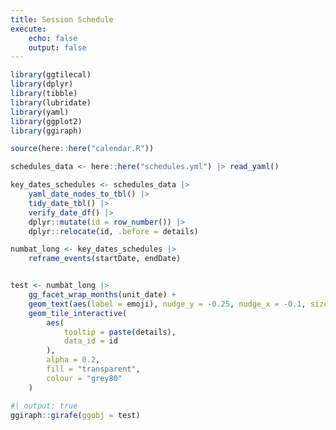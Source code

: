 ```yaml
---
title: Session Schedule
execute:
    echo: false
    output: false
---
```


```r
library(ggtilecal)
library(dplyr)
library(tibble)
library(lubridate)
library(yaml)
library(ggplot2)
library(ggiraph)
```

```r
source(here::here("calendar.R"))
```

```r
schedules_data <- here::here("schedules.yml") |> read_yaml()

key_dates_schedules <- schedules_data |>
    yaml_date_nodes_to_tbl() |>
    tidy_date_tbl() |>
    verify_date_df() |>
    dplyr::mutate(id = row_number()) |>
    dplyr::relocate(id, .before = details)

numbat_long <- key_dates_schedules |>
    reframe_events(startDate, endDate)


test <- numbat_long |>
    gg_facet_wrap_months(unit_date) +
    geom_text(aes(label = emoji), nudge_y = -0.25, nudge_x = -0.1, size = 3.5, na.rm = TRUE) +
    geom_tile_interactive(
        aes(
            tooltip = paste(details),
            data_id = id
        ),
        alpha = 0.2,
        fill = "transparent",
        colour = "grey80"
    )
```

```r
#| output: true
ggiraph::girafe(ggobj = test)
```